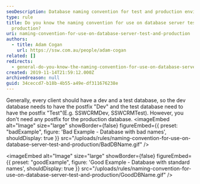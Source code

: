 ```yaml
---
seoDescription: Database naming convention for test and production environments follows a standardized structure, with dev databases ending in "Dev" and test databases in "Test", while production databases remain name-only.
type: rule
title: Do you know the naming convention for use on database server test and
  production?
uri: naming-convention-for-use-on-database-server-test-and-production
authors:
  - title: Adam Cogan
    url: https://ssw.com.au/people/adam-cogan
related: []
redirects:
  - general-do-you-know-the-naming-convention-for-use-on-database-server-test-and-production
created: 2019-11-14T21:59:12.000Z
archivedreason: null
guid: 34ceccd7-b18b-4b55-a49e-df311676238e
---
```


Generally, every client should have a dev and a test database, so the dev database needs to have the postfix "Dev" and the test database need to have the postfix "Test"(E.g. SSWCRMDev, SSWCRMTest). However, you don't need any postfix for the production database.
<imageEmbed
  alt="Image"
  size="large"
  showBorder={false}
  figureEmbed={{
    preset: "badExample",
    figure: 'Bad Example - Database with bad names',
    shouldDisplay: true
  }}
  src="/uploads/rules/naming-convention-for-use-on-database-server-test-and-production/BadDBName.gif"
/>

<imageEmbed
  alt="Image"
  size="large"
  showBorder={false}
  figureEmbed={{
    preset: "goodExample",
    figure: 'Good Example - Database with standard names',
    shouldDisplay: true
  }}
  src="/uploads/rules/naming-convention-for-use-on-database-server-test-and-production/GoodDBName.gif"
/>
